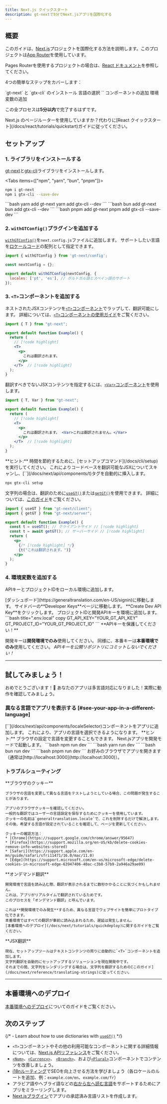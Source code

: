 ```yaml
---
title: Next.js クイックスタート
description: gt-nextで5分でNext.jsアプリを国際化する
---
```


## 概要

このガイドは、[Next.js](https://nextjs.org)プロジェクトを国際化する方法を説明します。このプロジェクトは[App Router](https://nextjs.org/docs#app-router-vs-pages-router)を使用しています。

Pages Routerを使用するプロジェクトの場合は、[React ドキュメント](/docs/react/tutorials/quickstart)を参照してください。

4つの簡単なステップをカバーします：

<Steps>
  <Step>
    `gt-next` と `gtx-cli` のインストール
  </Step>
  <Step>
    言語の選択
  </Step>
  <Step>
    `<T>` コンポーネントの追加
  </Step>
  <Step>
    環境変数の追加
  </Step>
</Steps>

この全プロセスは**5分以内**で完了するはずです。

<Callout>
  Next.js のページルーターを使用していますか？代わりに[React クイックスタート](/docs/react/tutorials/quickstart)ガイドに従ってください。
</Callout>

## セットアップ

### 1. ライブラリをインストールする

[gt-next](https://www.npmjs.com/package/gt-next)と[gtx-cli](https://www.npmjs.com/package/gtx-cli)ライブラリをインストールします。

<Tabs items={["npm", "yarn", "bun", "pnpm"]}>
  <Tab value="npm">
  ```bash 
  npm i gt-next
  npm i gtx-cli --save-dev
  ``` 
  </Tab>
  <Tab value="yarn">
  ```bash 
  yarn add gt-next
  yarn add gtx-cli --dev
  ```
  </Tab>
  <Tab value="bun">
  ```bash 
  bun add gt-next
  bun add gtx-cli --dev
  ```
  </Tab>
  <Tab value="pnpm">
  ```bash 
  pnpm add gt-next
  pnpm add gtx-cli --save-dev
  ```
  </Tab>
</Tabs>


### 2. `withGTConfig()`プラグインを追加する

[`withGTConfig()`](/docs/next/api/config/withGTConfig)を`next.config.js`ファイルに追加します。
サポートしたい言語を[ロケールコード](/docs/reference/supported-locales)の配列として指定できます。

```js title="next.config.js" copy
import { withGTConfig } from 'gt-next/config';

const nextConfig = {};

export default withGTConfig(nextConfig, {
  locales: ['pt', 'es'], // ポルトガル語とスペイン語のサポート
});
```


### 3. `<T>`コンポーネントを追加する

ネストされたJSXコンテンツを[`<T>`コンポーネント](/docs/next/api/components/t)でラップして、翻訳可能にします。
詳細については、[`<T>`コンポーネントの使用ガイド](/docs/next/reference/t-reference)をご覧ください。

```jsx title="Example.js" copy
import { T } from "gt-next";

export default function Example() {
  return (
    // [!code highlight]
    <T>
      <p>
        これは翻訳されます。
      </p>
    </T>  // [!code highlight]
  );
}
```

翻訳すべきでないJSXコンテンツを指定するには、[`<Var>`コンポーネント](/docs/next/api/components/var)を使用します。

```jsx title="Example.js" copy
import { T, Var } from "gt-next";

export default function Example() {
  return (
    // [!code highlight]
    <T>
      <p>
        これは翻訳されます。 <Var>これは翻訳されません。</Var>
      </p>
    </T>  // [!code highlight]
  );
}
```

<Callout type="info">
  **ヒント:**
  時間を節約するために、[セットアップコマンド](/docs/cli/setup)を実行してください。
  これによりコードベースを翻訳可能なJSXについてスキャンし、[`<T>`](/docs/next/api/components/t)タグを自動的に挿入します。

  ```bash title="shell" copy
  npx gtx-cli setup
  ```
</Callout>

文字列の場合は、翻訳のために[`useGT()`](/docs/next/api/strings/useGT)または[`getGT()`](/docs/next/api/strings/getGT)を使用できます。
詳細については、[このガイド](/docs/next/reference/translating-strings)をご覧ください。

```jsx title="Example.js" copy
import { useGT } from "gt-next/client";
import { getGT } from "gt-next/server";

export default function Example() {
  const t = useGT(); // クライアントサイド // [!code highlight]
  const t = await getGT(); // サーバーサイド // [!code highlight]
  return (
    <p>
      {/* [!code highlight] */}
      {t("これは翻訳されます。")}
    </p>
  );
}
```

### 4. 環境変数を追加する

APIキーとプロジェクトIDをローカル環境に追加します。

<Steps>
  <Step>
    [ダッシュボード](https://generaltranslation.com/en-US/signin)に移動します。
    サイドバーの**Developer Keys**ページに移動します。
  </Step>

  <Step>
    **Create Dev API Key**をクリックします。
  </Step>

  <Step>
    プロジェクトIDと開発APIキーを環境に追加します。
    ```bash title=".env.local" copy
    GT_API_KEY="YOUR_GT_API_KEY"
    GT_PROJECT_ID="YOUR_GT_PROJECT_ID"
    ```
  </Step>
</Steps>
<Callout type="warn">
  **APIキーを保護してください！**

  開発キーは**開発環境でのみ**使用してください。
  同様に、本番キーは**本番環境でのみ**使用してください。
  *APIキーを公開リポジトリにコミットしないでください！*
</Callout>

---

## 試してみましょう！

おめでとうございます！🥳 あなたのアプリは多言語対応になりました！実際に動作を確認してみましょう。

### 異なる言語でアプリを表示する [#see-your-app-in-a-different-language]

<Steps>
  <Step>
    [`<LocaleSelector>`](/docs/next/api/components/localeSelector)コンポーネントをアプリに追加します。
    これにより、アプリの言語を選択できるようになります。
    <Callout>
      **ヒント:**
      ブラウザの設定で言語を変更することもできます。
    </Callout>
  </Step>
  <Step>
    Next.jsアプリを開発モードで起動します。
    <Tabs items={["npm", "yarn", "bun", "pnpm"]}>
      <Tab value="npm">
      ```bash
      npm run dev 
      ```
      </Tab>
      <Tab value="yarn">
      ```bash 
      yarn run dev 
      ```
      </Tab>
      <Tab value="bun">
      ```bash
      bun run dev 
      ```
      </Tab>
      <Tab value="pnpm">
      ```bash
      pnpm run dev 
      ```
      </Tab>
    </Tabs>
  </Step>
  <Step>
    お好みのブラウザでアプリを開きます（通常は[http://localhost:3000](http://localhost:3000)）。
  </Step>
</Steps>

### トラブルシューティング

<Accordions>
  <Accordion title="ブラウザの言語を変更しても、アプリの言語が変わりません。">
    **ブラウザのクッキー**

    ブラウザの言語を変更して異なる言語をテストしようとしている場合、この問題が発生することがあります。

    アプリのブラウザクッキーを確認してください。
    一般的な翻訳ではユーザーの言語設定を保存するためにクッキーを使用しています。
    クッキーの名前は`generaltranslation.locale`で、これを削除するだけで解決します。
    その後、希望する言語が設定されていることを確認して、ページを更新してください。

    クッキーの確認方法：
    * [Chrome](https://support.google.com/chrome/answer/95647)
    * [Firefox](https://support.mozilla.org/en-US/kb/delete-cookies-remove-info-websites-stored)
    * [Safari](https://support.apple.com/en-mn/guide/safari/sfri11471/16.0/mac/11.0)
    * [Edge](https://support.microsoft.com/en-us/microsoft-edge/delete-cookies-in-microsoft-edge-63947406-40ac-c3b8-57b9-2a946a29ae09)
  </Accordion>
  <Accordion title="開発環境で言語の読み込みに時間がかかるのはなぜですか？">
    **オンデマンド翻訳**

    開発環境で言語を読み込む際、翻訳が表示されるまでに数秒かかることに気づくかもしれません。
    これは、アプリがリアルタイムで翻訳されているためです。
    このプロセスを「オンデマンド翻訳」と呼んでいます。
    
    これは**開発環境でのみ発生**するため、異なる言語でウェブサイトを簡単にプロトタイプ化できます。
    本番環境ではすべての翻訳が事前に読み込まれるため、遅延は発生しません。
    [本番環境へのデプロイ](/docs/next/tutorials/quickdeploy)に関するガイドをご覧ください。
  </Accordion>
  <Accordion title="一部のテキストは翻訳されるのに、他のテキストは翻訳されないのはなぜですか？">
    **JSX翻訳**

    現在、セットアップツールはテキストコンテンツの周りに自動的に`<T>`コンポーネントを追加します。
    文字列翻訳を自動的にセットアップするソリューションを現在開発中です。
    それまでの間、文字列をレンダリングする場合は、文字列を翻訳するための[このガイド](/docs/next/reference/translating-strings)に従ってください。
  </Accordion>
</Accordions>

---

## 本番環境へのデプロイ

[本番環境へのデプロイ](/docs/next/tutorials/quickdeploy)についてのガイドをご覧ください。

## 次のステップ
{/* - Learn about how to use dictionaries with [`useGT()`](/docs/next/reference/dictionary) */}
- `<T>`コンポーネントやその他の利用可能なコンポーネントに関する詳細情報については、[Next.js APIリファレンス](/docs/next/api/components/t)をご覧ください。
- [`<Num>`](/docs/next/api/components/num)、[`<Currency>`](/docs/next/api/components/currency)、
 [`<Branch>`](/docs/next/api/components/branch)、および[`<Plural>`](/docs/next/api/components/plural)コンポーネントでコンテンツを改善しましょう。
- [i18nルーティング](/docs/next/reference/i18n-routing)でSEOを向上させる方法を学びましょう（各ロケールのルートを追加、例：`example.com/en`、`example.com/fr`）
- アラビア語やヘブライ語などの[右から左へ読む言語](/docs/next/reference/rtl)をサポートするためにアプリをミラーリングします。
- [Next.jsプラグイン](/docs/next/reference/locale-management#include-locales)でアプリの承認済み言語リストを作成します。
